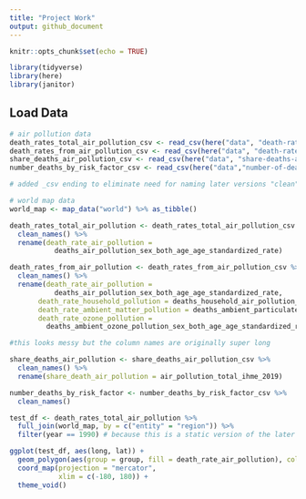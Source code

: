 ```yaml
---
title: "Project Work"
output: github_document
---
```



```r
knitr::opts_chunk$set(echo = TRUE)

library(tidyverse)
library(here)
library(janitor)
```

## Load Data 

```r
# air pollution data
death_rates_total_air_pollution_csv <- read_csv(here("data", "death-rates-total-air-pollution.csv"))
death_rates_from_air_pollution_csv <- read_csv(here("data", "death-rates-from-air-pollution.csv"))
share_deaths_air_pollution_csv <- read_csv(here("data", "share-deaths-air-pollution.csv"))
number_deaths_by_risk_factor_csv <- read_csv(here("data","number-of-deaths-by-risk-factor.csv"))

# added _csv ending to eliminate need for naming later versions "clean"

# world map data 
world_map <- map_data("world") %>% as_tibble()
```

```r
death_rates_total_air_pollution <- death_rates_total_air_pollution_csv %>%
  clean_names() %>% 
  rename(death_rate_air_pollution = 
           deaths_air_pollution_sex_both_age_age_standardized_rate)

death_rates_from_air_pollution <- death_rates_from_air_pollution_csv %>%
  clean_names() %>% 
  rename(death_rate_air_pollution = 
           deaths_air_pollution_sex_both_age_age_standardized_rate, 
       death_rate_household_pollution = deaths_household_air_pollution_from_solid_fuels_sex_both_age_age_standardized_rate, 
       death_rate_ambient_matter_pollution = deaths_ambient_particulate_matter_pollution_sex_both_age_age_standardized_rate, 
       death_rate_ozone_pollution = 
         deaths_ambient_ozone_pollution_sex_both_age_age_standardized_rate)

#this looks messy but the column names are originally super long 

share_deaths_air_pollution <- share_deaths_air_pollution_csv %>% 
  clean_names() %>% 
  rename(share_death_air_pollution = air_pollution_total_ihme_2019)

number_deaths_by_risk_factor <- number_deaths_by_risk_factor_csv %>% 
  clean_names()
```

```r
test_df <- death_rates_total_air_pollution %>% 
  full_join(world_map, by = c("entity" = "region")) %>% 
  filter(year == 1990) # because this is a static version of the later product

ggplot(test_df, aes(long, lat)) + 
  geom_polygon(aes(group = group, fill = death_rate_air_pollution), color = "black") + 
  coord_map(projection = "mercator", 
            xlim = c(-180, 180)) + 
  theme_void()
```

